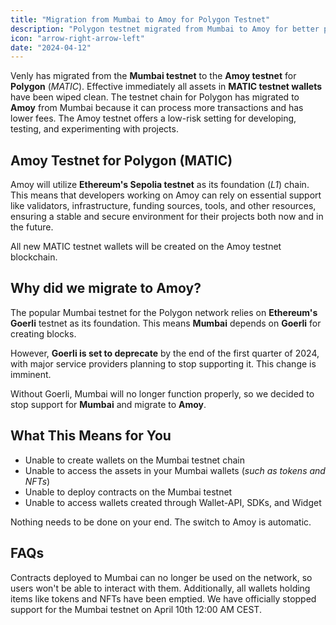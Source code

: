 ```yaml
---
title: "Migration from Mumbai to Amoy for Polygon Testnet"
description: "Polygon testnet migrated from Mumbai to Amoy for better performance and stability"
icon: "arrow-right-arrow-left"
date: "2024-04-12"
---
```


Venly has migrated from the **Mumbai testnet** to the **Amoy testnet** for **Polygon** (_MATIC_). Effective immediately all assets in **MATIC testnet wallets** have been wiped clean. The testnet chain for Polygon has migrated to **Amoy** from Mumbai because it can process more transactions and has lower fees. The Amoy testnet offers a low-risk setting for developing, testing, and experimenting with projects.

## Amoy Testnet for Polygon (MATIC)

Amoy will utilize **Ethereum's Sepolia testnet** as its foundation (_L1_) chain. This means that developers working on Amoy can rely on essential support like validators, infrastructure, funding sources, tools, and other resources, ensuring a stable and secure environment for their projects both now and in the future.

<Tip>
All new MATIC testnet wallets will be created on the Amoy testnet blockchain.
</Tip>

## Why did we migrate to Amoy?

The popular Mumbai testnet for the Polygon network relies on **Ethereum's Goerli** testnet as its foundation. This means **Mumbai** depends on **Goerli** for creating blocks.

However, **Goerli is set to deprecate** by the end of the first quarter of 2024, with major service providers planning to stop supporting it. This change is imminent.

Without Goerli, Mumbai will no longer function properly, so we decided to stop support for **Mumbai** and migrate to **Amoy**.

## What This Means for You

- Unable to create wallets on the Mumbai testnet chain
- Unable to access the assets in your Mumbai wallets (_such as tokens and NFTs_)
- Unable to deploy contracts on the Mumbai testnet
- Unable to access wallets created through Wallet-API, SDKs, and Widget

<Info>
Nothing needs to be done on your end. The switch to Amoy is automatic.
</Info>

## FAQs

<AccordionGroup>
  <Accordion title="What will happen to my tokens, NFTs, contracts, etc?" icon="circle-question">
    Contracts deployed to Mumbai can no longer be used on the network, so users won't be able to interact with them. Additionally, all wallets holding items like tokens and NFTs have been emptied.
  </Accordion>
  
  <Accordion title="When will services be completely stopped for the Mumbai testnet?" icon="calendar">
    We have officially stopped support for the Mumbai testnet on April 10th 12:00 AM CEST.
  </Accordion>
</AccordionGroup>
